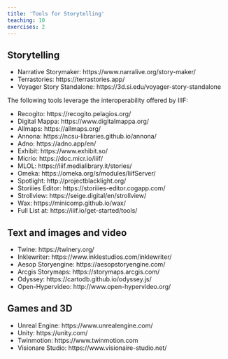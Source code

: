 ```yaml
---
title: 'Tools for Storytelling'
teaching: 10
exercises: 2
---
```



## Storytelling
- Narrative Storymaker: https://www.narralive.org/story-maker/ 
- Terrastories: https://terrastories.app/
- Voyager Story Standalone: https://3d.si.edu/voyager-story-standalone 

The following tools leverage the interoperability offered by IIIF:

- Recogito: https://recogito.pelagios.org/
- Digital Mappa: https://www.digitalmappa.org/
- Allmaps: https://allmaps.org/
- Annona: https://ncsu-libraries.github.io/annona/
- Adno: https://adno.app/en/ 
- Exhibit: https://www.exhibit.so/
- Micrio: https://doc.micr.io/iiif/
- MLOL: https://iiif.medialibrary.it/stories/
- Omeka: https://omeka.org/s/modules/IiifServer/
- Spotlight: http://projectblacklight.org/ 
- Storiiies Editor: https://storiiies-editor.cogapp.com/ 
- Strollview: https://seige.digital/en/strollview/
- Wax: https://minicomp.github.io/wax/
- Full List at: https://iiif.io/get-started/tools/

##  Text and images and video
- Twine: https://twinery.org/ 
- Inklewriter: https://www.inklestudios.com/inklewriter/
- Aesop Storyengine: https://aesopstoryengine.com/ 
- Arcgis Storymaps: https://storymaps.arcgis.com/ 
- Odyssey: https://cartodb.github.io/odyssey.js/ 
- Open-Hypervideo: http://www.open-hypervideo.org/ 

## Games and 3D
- Unreal Engine: https://www.unrealengine.com/ 
- Unity: https://unity.com/
- Twinmotion: https://www.twinmotion.com
- Visionare Studio: https://www.visionaire-studio.net/ 


